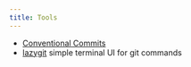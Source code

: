 ```yaml
---
title: Tools
---
```


- [Conventional Commits](https://www.conventionalcommits.org/)
- [lazygit](https://github.com/jesseduffield/lazygit) simple terminal UI for git commands

